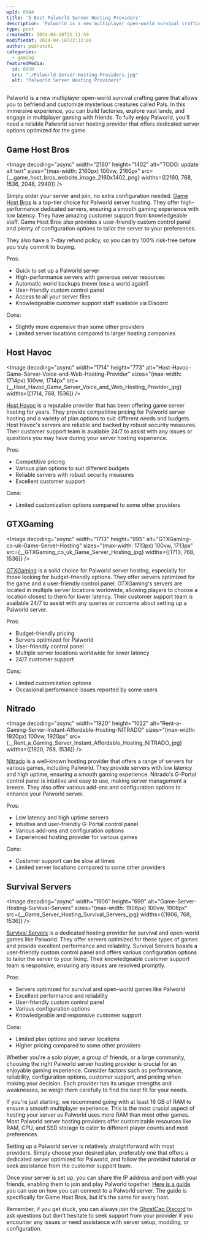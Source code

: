 ```yaml
---
wpId: 8944
title: '5 Best Palworld Server Hosting Providers'
description: 'Palworld is a new multiplayer open-world survival crafting game that ...'
type: post
createdAt: 2024-04-18T22:11:59
modifiedAt: 2024-04-18T22:12:01
author: pedrotski
categories:
  - gaming
featuredMedia:
  id: 8950
  src: "./Palworld-Server-Hosting-Providers.jpg"
  alt: "Palworld Server Hosting Providers"
---
```





Palworld is a new multiplayer open-world survival crafting game that allows you to befriend and customize mysterious creatures called Pals. In this immersive experience, you can build factories, explore vast lands, and engage in multiplayer gaming with friends. To fully enjoy Palworld, you'll need a reliable Palworld server hosting provider that offers dedicated server options optimized for the game.

## **Game Host Bros**

<Image decoding="async" width="2160" height="1402" alt="TODO: update alt text" sizes="(max-width: 2160px) 100vw, 2160px" src={__game_host_bros_website_image_2160x1402_png} widths={[2160, 768, 1536, 2048, 2940]} />

Simply order your server and join, no extra configuration needed. [Game Host Bros](https://www.gamehostbros.com/palworld-server-hosting/) is a top-tier choice for Palworld server hosting. They offer high-performance dedicated servers, ensuring a smooth gaming experience with low latency. They have amazing customer support from knowledgeable staff. Game Host Bros also provides a user-friendly custom control panel and plenty of configuration options to tailor the server to your preferences.

They also have a 7-day refund policy, so you can try 100% risk-free before you truly commit to buying.

Pros:

*   Quick to set up a Palworld server
*   High-performance servers with generous server resources
*   Automatic world backups (never lose a world again!)
*   User-friendly custom control panel
*   Access to all your server files
*   Knowledgeable customer support staff available via Discord

Cons:

*   Slightly more expensive than some other providers
*   Limited server locations compared to larger hosting companies

## **Host Havoc**

<Image decoding="async" width="1714" height="773" alt="Host-Havoc-Game-Server-Voice-and-Web-Hosting-Provider" sizes="(max-width: 1714px) 100vw, 1714px" src={__Host_Havoc_Game_Server_Voice_and_Web_Hosting_Provider_jpg} widths={[1714, 768, 1536]} />

[Host Havoc](https://www.ghostcap.com/get/host-havoc) is a reputable provider that has been offering game server hosting for years. They provide competitive pricing for Palworld server hosting and a variety of plan options to suit different needs and budgets. Host Havoc's servers are reliable and backed by robust security measures. Their customer support team is available 24/7 to assist with any issues or questions you may have during your server hosting experience.

Pros:

*   Competitive pricing
*   Various plan options to suit different budgets
*   Reliable servers with robust security measures
*   Excellent customer support

Cons:

*   Limited customization options compared to some other providers

## **GTXGaming**

<Image decoding="async" width="1713" height="995" alt="GTXGaming-co-uk-Game-Server-Hosting" sizes="(max-width: 1713px) 100vw, 1713px" src={__GTXGaming_co_uk_Game_Server_Hosting_jpg} widths={[1713, 768, 1536]} />

[GTXGaming](https://www.ghostcap.com/get/gtx-gaming) is a solid choice for Palworld server hosting, especially for those looking for budget-friendly options. They offer servers optimized for the game and a user-friendly control panel. GTXGaming's servers are located in multiple server locations worldwide, allowing players to choose a location closest to them for lower latency. Their customer support team is available 24/7 to assist with any queries or concerns about setting up a Palworld server.

Pros:

*   Budget-friendly pricing
*   Servers optimized for Palworld
*   User-friendly control panel
*   Multiple server locations worldwide for lower latency
*   24/7 customer support

Cons:

*   Limited customization options
*   Occasional performance issues reported by some users

## **Nitrado**

<Image decoding="async" width="1920" height="1022" alt="Rent-a-Gaming-Server-Instant-Affordable-Hosting-NITRADO" sizes="(max-width: 1920px) 100vw, 1920px" src={__Rent_a_Gaming_Server_Instant_Affordable_Hosting_NITRADO_jpg} widths={[1920, 768, 1536]} />

[Nitrado](https://www.ghostcap.com/get/nitrado) is a well-known hosting provider that offers a range of servers for various games, including Palworld. They provide servers with low latency and high uptime, ensuring a smooth gaming experience. Nitrado's G-Portal control panel is intuitive and easy to use, making server management a breeze. They also offer various add-ons and configuration options to enhance your Palworld server.

Pros:

*   Low latency and high uptime servers
*   Intuitive and user-friendly G-Portal control panel
*   Various add-ons and configuration options
*   Experienced hosting provider for various games

Cons:

*   Customer support can be slow at times
*   Limited server locations compared to some other providers

## **Survival Servers**

<Image decoding="async" width="1906" height="699" alt="Game-Server-Hosting-Survival-Servers" sizes="(max-width: 1906px) 100vw, 1906px" src={__Game_Server_Hosting_Survival_Servers_jpg} widths={[1906, 768, 1536]} />

[Survival Servers](https://www.ghostcap.com/get/survival-servers) is a dedicated hosting provider for survival and open-world games like Palworld. They offer servers optimized for these types of games and provide excellent performance and reliability. Survival Servers boasts a user-friendly custom control panel and offers various configuration options to tailor the server to your liking. Their knowledgeable customer support team is responsive, ensuring any issues are resolved promptly.

Pros:

*   Servers optimized for survival and open-world games like Palworld
*   Excellent performance and reliability
*   User-friendly custom control panel
*   Various configuration options
*   Knowledgeable and responsive customer support

Cons:

*   Limited plan options and server locations
*   Higher pricing compared to some other providers

Whether you're a solo player, a group of friends, or a large community, choosing the right Palworld server hosting provider is crucial for an enjoyable gaming experience. Consider factors such as performance, reliability, configuration options, customer support, and pricing when making your decision. Each provider has its unique strengths and weaknesses, so weigh them carefully to find the best fit for your needs.

If you're just starting, we recommend going with at least 16 GB of RAM to ensure a smooth multiplayer experience. This is the most crucial aspect of hosting your server as Palworld uses more RAM than most other games. Most Palworld server hosting providers offer customizable resources like RAM, CPU, and SSD storage to cater to different player counts and mod preferences.

Setting up a Palworld server is relatively straightforward with most providers. Simply choose your desired plan, preferably one that offers a dedicated server optimized for Palworld, and follow the provided tutorial or seek assistance from the customer support team.

Once your server is set up, you can share the IP address and port with your friends, enabling them to join and play Palworld together. [Here is a guide](https://guides.gamehostbros.com/games/palworld/connect-to-your-server/) you can use on how you can connect to a Palworld server. The guide is specifically for Game Host Bros, but it's the same for every host.

Remember, if you get stuck, you can always join the [GhostCap Discord](https://www.ghostcap.com/discord) to ask questions but don't hesitate to seek support from your provider if you encounter any issues or need assistance with server setup, modding, or configuration.